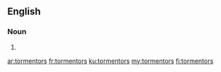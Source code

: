 ==English==

===Noun===
{{head|en|noun plural form}}

# {{plural of|tormentor|lang=en}}

[[ar:tormentors]]
[[fr:tormentors]]
[[ku:tormentors]]
[[my:tormentors]]
[[fi:tormentors]]